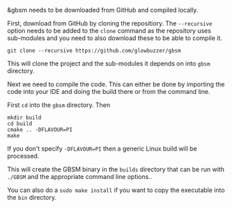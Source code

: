 
&gbsm needs to be downloaded from GitHub and compiled locally.

First, download from GitHub by cloning the repositiory. The `--recursive` option needs to be added to the `clone` command as the repository uses sub-modules and you need to also download these to be able to compile it.

```shell
git clone --recursive https://github.com/glowbuzzer/gbsm
```
This will clone the project and the sub-modules it depends on into `gbsm` directory.

Next we need to compile the code. This can either be done by importing the code into your IDE and doing the build there or from the command line.

First `cd` into the `gbsm` directory. Then

```shell
mkdir build
cd build
cmake .. -DFLAVOUR=PI
make
```
If you don't specify `-DFLAVOUR=PI` then a generic Linux build will be processed.

This will create the GBSM binary in the `builds` directory that can be run with `./GBSM` and the appropriate command line options..

You can also do a `sudo make install` if you want to copy the executable into the `bin` directory.


